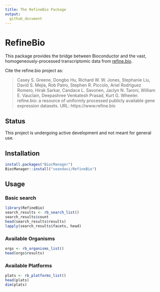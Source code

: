 ```yaml
---
title: The RefineBio Package
output:
  github_document
---
```



# RefineBio

This package provides the bridge between Bioconductor and the vast, 
homogeneously-processed transcriptomic
data from [refine.bio](https://www.refine.bio).


Cite the refine.bio project as:

> Casey S. Greene, Dongbo Hu, Richard W. W. Jones, Stephanie Liu, David S. Mejia, Rob Patro, Stephen R. Piccolo, Ariel Rodriguez Romero, Hirak Sarkar, Candace L. Savonen, Jaclyn N. Taroni, William E. Vauclain, Deepashree Venkatesh Prasad, Kurt G. Wheeler. refine.bio: a resource of uniformly processed publicly available gene expression datasets. URL: https://www.refine.bio


## Status

This project is undergoing active development and not meant for general use.

## Installation

```r
install.packages("BiocManager")
BiocManager::install("seandavi/RefineBio")
```

## Usage

### Basic search

```r
library(RefineBio)
search_results <- rb_search_list()
search_results$count
head(search_results$results)
lapply(search_results$facets, head)
```

### Available Organisms

```r
orgs <- rb_organisms_list()
head(orgs$results)
```

### Available Platforms

```r
plats <- rb_platforms_list()
head(plats)
dim(plats)
```


